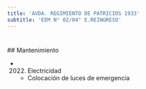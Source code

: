 ```yaml
---
title: 'AVDA. REGIMIENTO DE PATRICIOS 1933'
subtitle: 'EEM N° 02/04° E.REINGRESO'
---
```


#


 ## Mantenimiento

*  (2022) Electricidad 
    + Colocación de luces de emergencia



